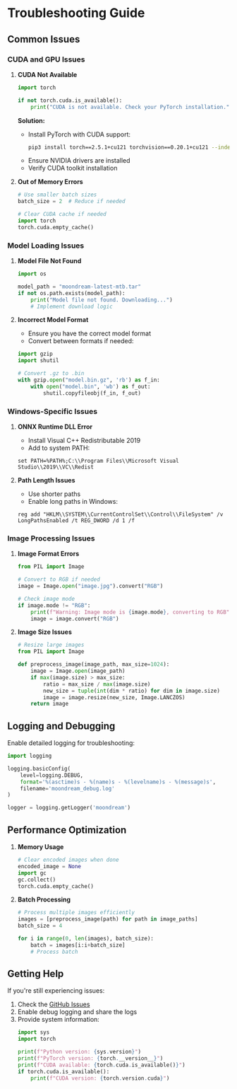 # Troubleshooting Guide

## Common Issues

### CUDA and GPU Issues

1. **CUDA Not Available**
   ```python
   import torch
   
   if not torch.cuda.is_available():
       print("CUDA is not available. Check your PyTorch installation.")
   ```

   **Solution:**
   - Install PyTorch with CUDA support:
     ```bash
     pip3 install torch==2.5.1+cu121 torchvision==0.20.1+cu121 --index-url https://download.pytorch.org/whl/cu121
     ```
   - Ensure NVIDIA drivers are installed
   - Verify CUDA toolkit installation

2. **Out of Memory Errors**
   ```python
   # Use smaller batch sizes
   batch_size = 2  # Reduce if needed
   
   # Clear CUDA cache if needed
   import torch
   torch.cuda.empty_cache()
   ```

### Model Loading Issues

1. **Model File Not Found**
   ```python
   import os
   
   model_path = "moondream-latest-mtb.tar"
   if not os.path.exists(model_path):
       print("Model file not found. Downloading...")
       # Implement download logic
   ```

2. **Incorrect Model Format**
   - Ensure you have the correct model format
   - Convert between formats if needed:
   ```python
   import gzip
   import shutil
   
   # Convert .gz to .bin
   with gzip.open("model.bin.gz", 'rb') as f_in:
       with open("model.bin", 'wb') as f_out:
           shutil.copyfileobj(f_in, f_out)
   ```

### Windows-Specific Issues

1. **ONNX Runtime DLL Error**
   - Install Visual C++ Redistributable 2019
   - Add to system PATH:
   ```batch
   set PATH=%PATH%;C:\\Program Files\\Microsoft Visual Studio\\2019\\VC\\Redist
   ```

2. **Path Length Issues**
   - Use shorter paths
   - Enable long paths in Windows:
   ```batch
   reg add "HKLM\\SYSTEM\\CurrentControlSet\\Control\\FileSystem" /v LongPathsEnabled /t REG_DWORD /d 1 /f
   ```

### Image Processing Issues

1. **Image Format Errors**
   ```python
   from PIL import Image
   
   # Convert to RGB if needed
   image = Image.open("image.jpg").convert("RGB")
   
   # Check image mode
   if image.mode != "RGB":
       print(f"Warning: Image mode is {image.mode}, converting to RGB")
       image = image.convert("RGB")
   ```

2. **Image Size Issues**
   ```python
   # Resize large images
   from PIL import Image
   
   def preprocess_image(image_path, max_size=1024):
       image = Image.open(image_path)
       if max(image.size) > max_size:
           ratio = max_size / max(image.size)
           new_size = tuple(int(dim * ratio) for dim in image.size)
           image = image.resize(new_size, Image.LANCZOS)
       return image
   ```

## Logging and Debugging

Enable detailed logging for troubleshooting:

```python
import logging

logging.basicConfig(
    level=logging.DEBUG,
    format='%(asctime)s - %(name)s - %(levelname)s - %(message)s',
    filename='moondream_debug.log'
)

logger = logging.getLogger('moondream')
```

## Performance Optimization

1. **Memory Usage**
   ```python
   # Clear encoded images when done
   encoded_image = None
   import gc
   gc.collect()
   torch.cuda.empty_cache()
   ```

2. **Batch Processing**
   ```python
   # Process multiple images efficiently
   images = [preprocess_image(path) for path in image_paths]
   batch_size = 4
   
   for i in range(0, len(images), batch_size):
       batch = images[i:i+batch_size]
       # Process batch
   ```

## Getting Help

If you're still experiencing issues:

1. Check the [GitHub Issues](https://github.com/vikhyat/moondream/issues)
2. Enable debug logging and share the logs
3. Provide system information:
   ```python
   import sys
   import torch
   
   print(f"Python version: {sys.version}")
   print(f"PyTorch version: {torch.__version__}")
   print(f"CUDA available: {torch.cuda.is_available()}")
   if torch.cuda.is_available():
       print(f"CUDA version: {torch.version.cuda}")
   ``` 